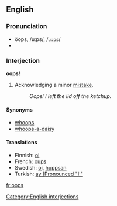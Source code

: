 {{See|OOPS}}
==English==
===Pronunciation===
*o͞ops, /uːps/, /<tt>u:ps</tt>/
*{{audio|en-us-oops.ogg|Audio (US)}}

===Interjection===
'''oops!'''

# Acknowledging a minor [[mistake]].
#:''Oops!  I left the lid off the ketchup.''

====Synonyms====
*[[whoops]]
*[[whoops-a-daisy]]

====Translations====
*Finnish: [[oi]]
*French: [[oups]]
*Swedish: [[oj]], [[hoppsan]]
*Turkish: [[ay (Pronounced "I!"]]

[[Category:English interjections]]

[[fr:oops]]